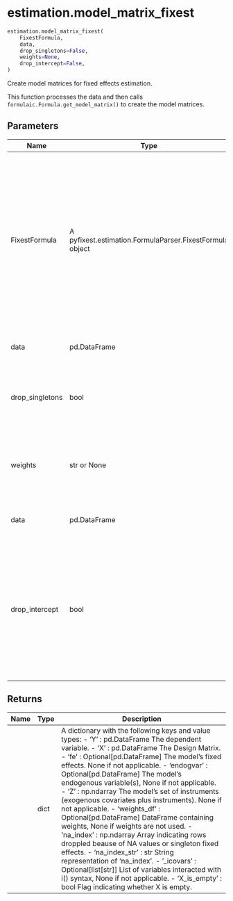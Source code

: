 # estimation.model_matrix_fixest { #pyfixest.estimation.model_matrix_fixest }

```python
estimation.model_matrix_fixest(
    FixestFormula,
    data,
    drop_singletons=False,
    weights=None,
    drop_intercept=False,
)
```

Create model matrices for fixed effects estimation.

This function processes the data and then calls
`formulaic.Formula.get_model_matrix()` to create the model matrices.

## Parameters {.doc-section .doc-section-parameters}

| Name            | Type                                                     | Description                                                                                                                                                                                        | Default    |
|-----------------|----------------------------------------------------------|----------------------------------------------------------------------------------------------------------------------------------------------------------------------------------------------------|------------|
| FixestFormula   | A pyfixest.estimation.FormulaParser.FixestFormula object | that contains information on the model formula, the formula of the first and second stage, dependent variable, covariates, fixed effects, endogenous variables (if any), and instruments (if any). | _required_ |
| data            | pd.DataFrame                                             | The input DataFrame containing the data.                                                                                                                                                           | _required_ |
| drop_singletons | bool                                                     | Whether to drop singleton fixed effects. Default is False.                                                                                                                                         | `False`    |
| weights         | str or None                                              | A string specifying the name of the weights column in `data`. Default is None.                                                                                                                     | `None`     |
| data            | pd.DataFrame                                             | The input DataFrame containing the data.                                                                                                                                                           | _required_ |
| drop_intercept  | bool                                                     | Whether to drop the intercept from the model matrix. Default is False. If True, the intercept is dropped ex post from the model matrix created by formulaic.                                       | `False`    |

## Returns {.doc-section .doc-section-returns}

| Name   | Type   | Description                                                                                                                                                                                                                                                                                                                                                                                                                                                                                                                                                                                                                                                                                                                                                                                                                                                                                                                                    |
|--------|--------|------------------------------------------------------------------------------------------------------------------------------------------------------------------------------------------------------------------------------------------------------------------------------------------------------------------------------------------------------------------------------------------------------------------------------------------------------------------------------------------------------------------------------------------------------------------------------------------------------------------------------------------------------------------------------------------------------------------------------------------------------------------------------------------------------------------------------------------------------------------------------------------------------------------------------------------------|
|        | dict   | A dictionary with the following keys and value types: - 'Y' : pd.DataFrame     The dependent variable. - 'X' : pd.DataFrame     The Design Matrix. - 'fe' : Optional[pd.DataFrame]     The model's fixed effects. None if not applicable. - 'endogvar' : Optional[pd.DataFrame]     The model's endogenous variable(s), None if not applicable. - 'Z' : np.ndarray     The model's set of instruments (exogenous covariates plus instruments).     None if not applicable. - 'weights_df' : Optional[pd.DataFrame]     DataFrame containing weights, None if weights are not used. - 'na_index' : np.ndarray     Array indicating rows droppled beause of NA values or singleton     fixed effects. - 'na_index_str' : str     String representation of 'na_index'. - '_icovars' : Optional[list[str]]     List of variables interacted with i() syntax, None if not applicable. - 'X_is_empty' : bool     Flag indicating whether X is empty. |